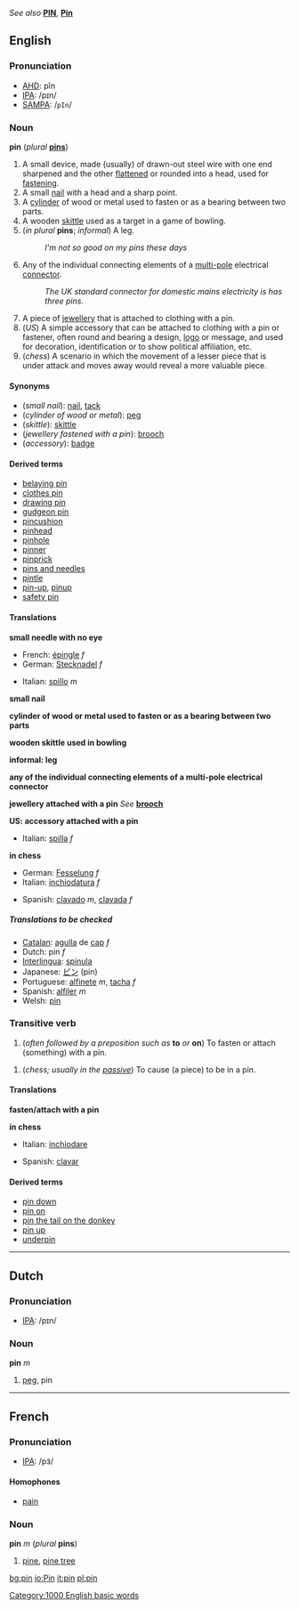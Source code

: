 ''See also'' '''[[PIN]]''', '''[[Pin]]'''
==English==
=== Pronunciation===
*[[AHD]]: pĭn
*[[IPA]]: /pɪn/
*[[SAMPA]]: /<tt>pIn</tt>/

=== Noun ===
{{wikipedia}}
'''pin''' (''plural'' '''[[pins]]''')

#A small device, made (usually) of drawn-out steel wire with one end sharpened and the other [[flatten]]ed or rounded into a head, used for [[fasten]]ing.
#A small [[nail]] with a head and a sharp point.
#A [[cylinder]] of wood or metal used to fasten or as a bearing between two parts.
#A wooden [[skittle]] used as a target in a game of bowling.
#(''in plural'' '''pins'''; ''informal'') A leg.
#:''I'm not so good on my pins these days''
#Any of the individual connecting elements of a [[multi-pole]] electrical [[connector]].
#:''The UK standard connector for domestic mains electricity is has three pins.''
#A piece of [[jewellery]] that is attached to clothing with a pin.
#(''US'') A simple accessory that can be attached to clothing with a pin or fastener, often round and bearing a design, [[logo]] or message, and used for decoration, identification or to show political affiliation, etc.
#(''chess'') A scenario in which the movement of a lesser piece that is under attack and moves away would reveal a more valuable piece.

====Synonyms====
*(''small nail''): [[nail]], [[tack]]
*(''cylinder of wood or metal''): [[peg]]
*(''skittle''): [[skittle]]
*(''jewellery fastened with a pin''): [[brooch]]
*(''accessory''): [[badge]]

==== Derived terms ====
*[[belaying pin]]
*[[clothes pin]]
*[[drawing pin]]
*[[gudgeon pin]]
*[[pincushion]]
*[[pinhead]]
*[[pinhole]]
*[[pinner]]
*[[pinprick]]
*[[pins and needles]]
*[[pintle]]
*[[pin-up]], [[pinup]]<!--noun-->
*[[safety pin]]

==== Translations ====

'''small needle with no eye'''
{{top}}
*French: [[épingle]] ''f''
*German: [[Stecknadel]]  ''f'' 
{{mid}}
*Italian: [[spillo]] ''m''
{{bottom}}

'''small nail'''
{{top}}
{{mid}}
{{bottom}}

'''cylinder of wood or metal used to fasten or as a bearing between two parts'''
{{top}}
{{mid}}
{{bottom}}

'''wooden skittle used in bowling'''
{{top}}
{{mid}}
{{bottom}}

'''informal: leg'''
<!--Note: Put INFORMAL or SLANG translations in this table, where these exist-->
{{top}}
{{mid}}
{{bottom}}

'''any of the individual connecting elements of a multi-pole electrical connector'''
{{top}}
{{mid}}
{{bottom}}

'''jewellery attached with a pin'''
''See'' '''[[brooch]]'''

'''US: accessory attached with a pin'''
{{top}}
*Italian: [[spilla]] ''f''
{{mid}}
{{bottom}}

'''in chess'''
{{top}}
*German: [[Fesselung]] ''f''
*Italian: [[inchiodatura]] ''f''
{{mid}}
*Spanish: [[clavado]] ''m'', [[clavada]] ''f''
{{bottom}}

=====Translations to be checked=====
<!--Remove this section once all of the translations below have been moved into
the tables above.-->
{{checktrans}}

*[[Catalan]]: [[agulla]] de [[cap]] ''f''
*Dutch: pin ''f''
*[[Interlingua]]: [[spinula]]
*Japanese: [[ピン]] (pin)
*Portuguese: [[alfinete]] ''m'', [[tacha]] ''f''
*Spanish: [[alfiler]] ''m''
*Welsh: [[pìn]]

===Transitive verb===
{{en-infl-reg-consonant|pin||}}

#(''often followed by a preposition such as'' '''to''' ''or'' '''on''') To fasten or attach (something) with a pin.
<!--this is "pin on"# to attribute [[blame]]
#: ''...you can't pin that robbery on me!''-->
#(''chess; usually in the [[passive]]'') To cause (a piece) to be in a pin.

====Translations====

'''fasten/attach with a pin'''
{{top}}
{{mid}}
{{bottom}}

'''in chess'''
{{top}}
*Italian: [[inchiodare]]
{{mid}}
*Spanish: [[clavar]]
{{bottom}}

====Derived terms====
*[[pin down]]
*[[pin on]]
*[[pin the tail on the donkey]]
*[[pin up]]<!--verb-->
*[[underpin]]

----
==Dutch==
=== Pronunciation===
*[[IPA]]: /pɪn/

=== Noun ===
'''pin''' ''m''

#[[peg]], pin

----
==French==
=== Pronunciation===
*[[IPA]]: /pɜ̃/

==== Homophones ====
*[[pain#French|pain]]

===Noun===
'''pin''' ''m'' (''plural'' '''pins''')

#[[pine]], [[pine tree]]

[[Category:1000 English basic words]]

[[bg:pin]]
[[io:Pin]]
[[it:pin]]
[[pl:pin]]